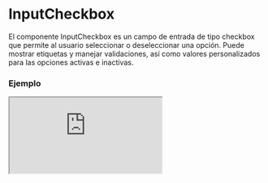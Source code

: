 # InputCheckbox

El componente InputCheckbox es un campo de entrada de tipo checkbox que permite al usuario seleccionar o deseleccionar una opción. Puede mostrar etiquetas y manejar validaciones, así como valores personalizados para las opciones activas e inactivas.


### Ejemplo

<Iframe minHeightIframe="30dvh" src="https://fenextjs-component-storybook.vercel.app/iframe.html?args=&id=input-inputcheckbox--index&viewMode=story" />

### Importación

Para importar el componente InputCheckbox, se puede hacer desde fenextjs

```tsx copy
import { InputCheckbox } from "fenextjs";
```

### Parámetros

| Parámetro | Tipo | Requerido | Default | Descripcion |
| --------- | ---- | --------- | ------- | ----------- |
| label | ReactNode | no | '' | Etiqueta que se muestra al lado del checkbox. |
| labelPosition | 'right' \| 'left' | no | 'right' | Posición de la etiqueta en relación con el checkbox. |
| name | string | no | '' | Atributo name del elemento input checkbox. |
| onChange | (checked: boolean) =\> void | no | undefined | Función que se ejecuta cuando se alterna el checkbox, recibe un valor booleano que indica si está seleccionado. |
| defaultValue | boolean | no | false | Valor predeterminado del checkbox cuando se renderiza por primera vez. |
| value | boolean | no | undefined | Valor controlado del checkbox. |
| disabled | boolean | no | false | Indica si el checkbox está deshabilitado. |
| onValidateCheck | () =\> Promise\<void\> \| void | no | undefined | Función que se ejecuta para validar el checkbox. |
| optional | boolean | no | false | Indica si el checkbox es opcional. |
| optionalText | string | no | '(optional)' | Texto que se muestra si el checkbox es opcional. |
| required | boolean | no | false | Indica si el checkbox es obligatorio. |
| requiredText | string | no | '*' | Texto que se muestra si el checkbox es obligatorio. |
| onActive | () =\> void | no | undefined | Función que se ejecuta cuando el checkbox se activa. |
| onInactive | () =\> void | no | undefined | Función que se ejecuta cuando el checkbox se desactiva. |
| valueActive | VT | no | undefined | Valor a pasar cuando el checkbox se activa. |
| valueInactive | VF | no | undefined | Valor a pasar cuando el checkbox se desactiva. |
| icon | ReactNode | no | \<Check /\> | Ícono que se muestra junto al checkbox. |

### Storybook

Para ver el storybook del componente lo puede hacer con este [link](https://fenextjs-component-storybook.vercel.app/?path=/story/input-inputcheckbox--index)

### Usos

- Básico

```tsx copy
<InputCheckbox label="Acepto los términos y condiciones" />
```

- Checkbox deshabilitado

```tsx copy
<InputCheckbox label="No puedo seleccionar este" disabled={true} />
```

- Checkbox obligatorio

```tsx copy
<InputCheckbox label="Este checkbox es obligatorio" required={true} />
```

- Checkbox opcional con texto

```tsx copy
<InputCheckbox label="Este es opcional" optional={true} optionalText="(opcional)" />
```

